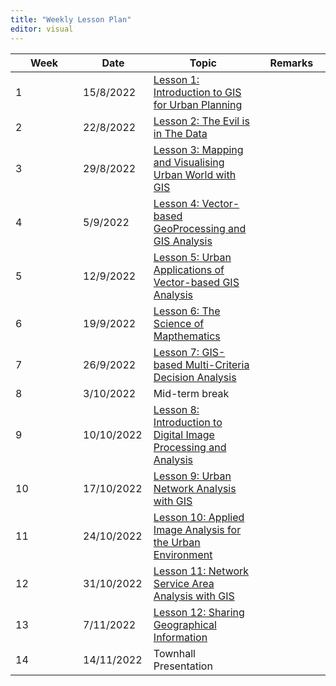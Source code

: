 ```yaml
---
title: "Weekly Lesson Plan"
editor: visual
---
```


| Week | Date       | Topic                                                                                            | Remarks |
|----------------|----------------|-------------------------|----------------|
| 1    | 15/8/2022  | [Lesson 1: Introduction to GIS for Urban Planning](outline/lesson01_outline.html)                |         |
| 2    | 22/8/2022  | [Lesson 2: The Evil is in The Data](outline/lesson02_outline.html)                               |         |
| 3    | 29/8/2022  | [Lesson 3: Mapping and Visualising Urban World with GIS](outline/lesson03_outline.html)          |         |
| 4    | 5/9/2022   | [Lesson 4: Vector-based GeoProcessing and GIS Analysis](outline/lesson04_outline.html)           |         |
| 5    | 12/9/2022  | [Lesson 5: Urban Applications of Vector-based GIS Analysis](outline/lesson05_outline.html)       |         |
| 6    | 19/9/2022  | [Lesson 6: The Science of Mapthematics](outline/lesson06_outline.html)                           |         |
| 7    | 26/9/2022  | [Lesson 7: GIS-based Multi-Criteria Decision Analysis](outline/lesson07_outline.html)            |         |
| 8    | 3/10/2022  | Mid-term break                                                                                   |         |
| 9    | 10/10/2022 | [Lesson 8: Introduction to Digital Image Processing and Analysis](outline/lesson08_outline.html) |         |
| 10   | 17/10/2022 | [Lesson 9: Urban Network Analysis with GIS](outline/lesson09_outline.html)                       |         |
| 11   | 24/10/2022 | [Lesson 10: Applied Image Analysis for the Urban Environment](outline/lesson10_outline.html)     |         |
| 12   | 31/10/2022 | [Lesson 11: Network Service Area Analysis with GIS](outline/lesson11_outline.html)                     |         |
| 13   | 7/11/2022  | [Lesson 12: Sharing Geographical Information](outline/lesson12_outline.html)        |         |
| 14   | 14/11/2022 | Townhall Presentation                                                                            |         |
